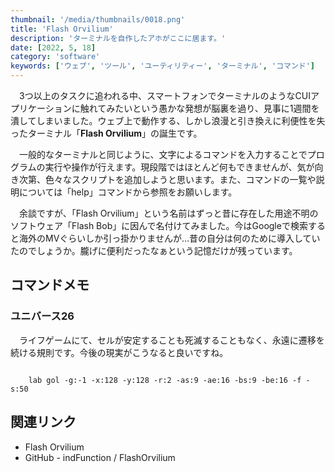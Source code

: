 ```yaml
---
thumbnail: '/media/thumbnails/0018.png'
title: 'Flash Orvilium'
description: 'ターミナルを自作したアホがここに居ます。'
date: [2022, 5, 18]
category: 'software'
keywords: ['ウェブ', 'ツール', 'ユーティリティー', 'ターミナル', 'コマンド']
---
```


　3つ以上のタスクに追われる中、スマートフォンでターミナルのようなCUIアプリケーションに触れてみたいという愚かな発想が脳裏を過り、見事に1週間を潰してしまいました。ウェブ上で動作する、しかし浪漫と引き換えに利便性を失ったターミナル「**Flash Orvilium**」の誕生です。

<ImageLink href='https://flashorvilium.indfunction.work/' src='https://raw.githubusercontent.com/indFunction/FlashOrvilium/main/media/hero/hero_black_fhd.png' />

　一般的なターミナルと同じように、文字によるコマンドを入力することでプログラムの実行や操作が行えます。現段階ではほとんど何もできませんが、気が向き次第、色々なスクリプトを追加しようと思います。また、コマンドの一覧や説明については「help」コマンドから参照をお願いします。

　余談ですが、「Flash Orvilium」という名前はずっと昔に存在した用途不明のソフトウェア「Flash Bob」に因んで名付けてみました。今はGoogleで検索すると海外のMVぐらいしか引っ掛かりませんが…昔の自分は何のために導入していたのでしょうか。朧げに便利だったなぁという記憶だけが残っています。

## コマンドメモ

### ユニバース26

　ライフゲームにて、セルが安定することも死滅することもなく、永遠に遷移を続ける規則です。今後の現実がこうなると良いですね。

<Code type='Flash Orvilium'>
    lab gol -g:-1 -x:128 -y:128 -r:2 -as:9 -ae:16 -bs:9 -be:16 -f -s:50
</Code>

## 関連リンク

- <Link href='https://flashorvilium.indfunction.work/'>Flash Orvilium</Link>
- <Link href='https://github.com/indFunction/FlashOrvilium'>GitHub - indFunction / FlashOrvilium</Link>
